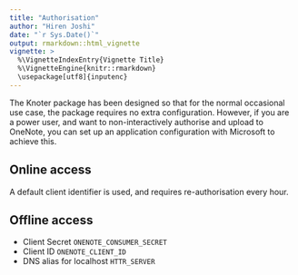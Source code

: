 ```yaml
---
title: "Authorisation"
author: "Hiren Joshi"
date: "`r Sys.Date()`"
output: rmarkdown::html_vignette
vignette: >
  %\VignetteIndexEntry{Vignette Title}
  %\VignetteEngine{knitr::rmarkdown}
  \usepackage[utf8]{inputenc}
---
```


The Knoter package has been designed so that for the normal occasional use case, the
package requires no extra configuration. However, if you are a power user, and want to
non-interactively authorise and upload to OneNote, you can set up an application configuration
with Microsoft to achieve this.

## Online access

A default client identifier is used, and requires re-authorisation every hour.

## Offline access

- Client Secret `ONENOTE_CONSUMER_SECRET`
- Client ID `ONENOTE_CLIENT_ID`
- DNS alias for localhost `HTTR_SERVER`

